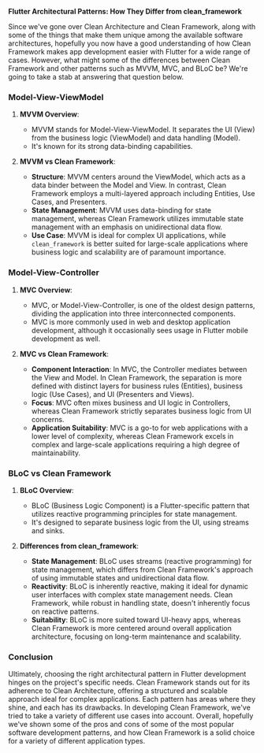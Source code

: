**Flutter Architectural Patterns: How They Differ from clean_framework**

Since we've gone over Clean Architecture and Clean Framework, along with some of the things that make them unique among the available software architectures, hopefully you now have a good understanding of how Clean Framework makes app development easier with Flutter for a wide range of cases. However, what might some of the differences between Clean Framework and other patterns such as MVVM, MVC, and BLoC be? We're going to take a stab at answering that question below.

### Model-View-ViewModel

1. **MVVM Overview**:
   - MVVM stands for Model-View-ViewModel. It separates the UI (View) from the business logic (ViewModel) and data handling (Model).
   - It's known for its strong data-binding capabilities.

2. **MVVM vs Clean Framework**:
   - **Structure**: MVVM centers around the ViewModel, which acts as a data binder between the Model and View. In contrast, Clean Framework employs a multi-layered approach including Entities, Use Cases, and Presenters.
   - **State Management**: MVVM uses data-binding for state management, whereas Clean Framework utilizes immutable state management with an emphasis on unidirectional data flow.
   - **Use Case**: MVVM is ideal for complex UI applications, while `clean_framework` is better suited for large-scale applications where business logic and scalability are of paramount importance.

### Model-View-Controller

1. **MVC Overview**:
   - MVC, or Model-View-Controller, is one of the oldest design patterns, dividing the application into three interconnected components.
   - MVC is more commonly used in web and desktop application development, although it occasionally sees usage in Flutter mobile development as well.

2. **MVC vs Clean Framework**:
   - **Component Interaction**: In MVC, the Controller mediates between the View and Model. In Clean Framework, the separation is more defined with distinct layers for business rules (Entities), business logic (Use Cases), and UI (Presenters and Views).
   - **Focus**: MVC often mixes business and UI logic in Controllers, whereas Clean Framework strictly separates business logic from UI concerns.
   - **Application Suitability**: MVC is a go-to for web applications with a lower level of complexity, whereas Clean Framework excels in complex and large-scale applications requiring a high degree of maintainability.

### BLoC vs Clean Framework

1. **BLoC Overview**:
   - BLoC (Business Logic Component) is a Flutter-specific pattern that utilizes reactive programming principles for state management.
   - It's designed to separate business logic from the UI, using streams and sinks.

2. **Differences from clean_framework**:
   - **State Management**: BLoC uses streams (reactive programming) for state management, which differs from Clean Framework's approach of using immutable states and unidirectional data flow.
   - **Reactivity**: BLoC is inherently reactive, making it ideal for dynamic user interfaces with complex state management needs. Clean Framework, while robust in handling state, doesn't inherently focus on reactive patterns.
   - **Suitability**: BLoC is more suited toward UI-heavy apps, whereas Clean Framework is more centered around overall application architecture, focusing on long-term maintenance and scalability.

### Conclusion

Ultimately, choosing the right architectural pattern in Flutter development hinges on the project's specific needs. Clean Framework stands out for its adherence to Clean Architecture, offering a structured and scalable approach ideal for complex applications. Each pattern has areas where they shine, and each has its drawbacks. In developing Clean Framework, we've tried to take a variety of different use cases into account. Overall, hopefully we've shown some of the pros and cons of some of the most popular software development patterns, and how Clean Framework is a solid choice for a variety of different application types.